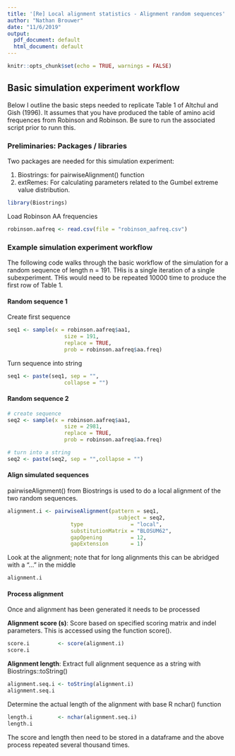 ```yaml
---
title: '[Re] Local alignment statistics - Alignment random sequences'
author: "Nathan Brouwer"
date: "11/6/2019"
output:
  pdf_document: default
  html_document: default
---
```


```r
knitr::opts_chunk$set(echo = TRUE, warnings = FALSE)
```


## Basic simulation experiment workflow

Below I outline the basic steps needed to replicate Table 1 of Altchul and Gish (1996).  It assumes that you have produced the table of amino acid frequences from Robinson and Robinson.  Be sure to run the associated script prior to runn this.


### Preliminaries: Packages / libraries

Two packages are needed for this simulation experiment:  

1. Biostrings: for pairwiseAlignment() function
1. extRemes: For calculating parameters related to the Gumbel extreme value distribution.

```r
library(Biostrings)  
```


Load Robinson AA frequencies

```r
robinson.aafreq <- read.csv(file = "robinson_aafreq.csv")
```




### Example simulation experiment workflow 

The following code walks through the basic workflow of the simulation for a random sequence of length n = 191.  THis is a single iteration of a single subexperiment.  THis would need to be repeated 10000 time to produce the first row of Table 1.

#### Random sequence 1

Create first sequence

```r
seq1 <- sample(x = robinson.aafreq$aa1, 
                  size = 191, 
                  replace = TRUE, 
                  prob = robinson.aafreq$aa.freq)
```

                
                  
Turn sequence into string
```r

seq1 <- paste(seq1, sep = "",
                  collapse = "")

```


#### Random sequence 2

```r
# create sequence
seq2 <- sample(x = robinson.aafreq$aa1, 
                  size = 2981, 
                  replace = TRUE, 
                  prob = robinson.aafreq$aa.freq)

# turn into a string
seq2 <- paste(seq2, sep = "",collapse = "")

```

#### Align simulated sequences

pairwiseAlignment() from Biostrings is used to do a local alignment of the two random sequences. 

```r

alignment.i <- pairwiseAlignment(pattern = seq1, 
                                   subject = seq2,
                    type               = "local",
                    substitutionMatrix = "BLOSUM62",
                    gapOpening         = 12,
                    gapExtension       = 1)


```


Look at the alignment; note that for long alignments this can be abridged with a "..." in the middle
```r

alignment.i

```


#### Process alignment

Once and alignment has been generated it needs to be processed

**Alignment score (s)**: Score based on specified scoring matrix and indel parameters.  This is accessed using the function score().

```r
score.i         <- score(alignment.i)
score.i
```

**Alignment length**: Extract full alignment sequence as a string with Biostrings::toString()

```r
alignment.seq.i <- toString(alignment.i)
alignment.seq.i
```

Determine the actual length of the alignment with base R nchar() function
```r
length.i        <- nchar(alignment.seq.i)
length.i
```


The score and length then need to be stored in a dataframe and the above process repeated several thousand times.

```r

```


